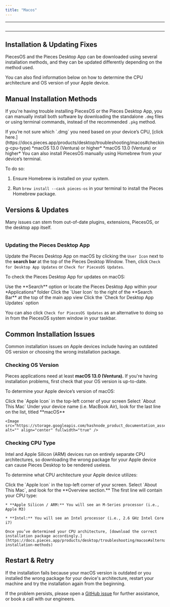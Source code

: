 ```yaml
---
title: "Macos"
---
```


***

<Image src="https://storage.googleapis.com/hashnode_product_documentation_assets/meet_pieces_assets/meet_pieces/troubleshooting/macos/troubleshooting_macos.png" alt="" align="center" fullwidth="true" />

***

## Installation & Updating Fixes

PiecesOS and the Pieces Desktop App can be downloaded using several installation methods, and they can be updated differently depending on the method used.

You can also find information below on how to determine the CPU architecture and OS version of your Apple device.

<on-device-storage />

## Manual Installation Methods

If you're having trouble installing PiecesOS or the Pieces Desktop App, you can manually install both software by downloading the standalone `.dmg` files or using terminal commands, instead of the recommended `.pkg` method.

<Callout type="alert">
  If you’re not sure which `.dmg` you need based on your device’s CPU, [click here.](https://docs.pieces.app/products/desktop/troubleshooting/macos#checking-cpu-type)
</Callout>

<CardGroup cols={2}>
  <Card title="Pieces Desktop App — ARM .DMG" image="https://cdn.hashnode.com/res/hashnode/image/upload/v1740693233214/29654e9b-14b6-44e5-a9e1-cdadb65ddb47.webp" href="https://builds.pieces.app/stages/production/os_server/dmg/download?download=true&product=DOCUMENTATION_WEBSITE" external="true">
    *macOS 13.0 (Ventura) or higher*
  </Card>

  <Card title="Pieces Desktop App — Intel .DMG" image="https://cdn.hashnode.com/res/hashnode/image/upload/v1740693234272/7a5de5db-9b57-4cd9-9300-14544075e954.webp" href="https://builds.pieces.app/stages/production/pieces_for_x/dmg/download?download=true&product=DOCUMENTATION_WEBSITE" external="true">
    *macOS 13.0 (Ventura) or higher*
  </Card>
</CardGroup>

<Card title="Installing via Homebrew" image="https://cdn.hashnode.com/res/hashnode/image/upload/v1740695766570/dc1efa5e-6e16-47f6-a417-94e1356e2d88.webp">
  You can also install PiecesOS manually using Homebrew from your device’s terminal.

  To do so:

  1. Ensure Homebrew is installed on your system.

  2. Run `brew install --cask pieces-os` in your terminal to install the Pieces Homebrew package.
</Card>

## Versions & Updates

Many issues can stem from out-of-date plugins, extensions, PiecesOS, or the desktop app itself.

<Image src="https://storage.googleapis.com/hashnode_product_documentation_assets/meet_pieces_assets/meet_pieces/troubleshooting/macos/macos_checking_piecesos_for_updates.gif" alt="" align="center" fullwidth="true" />

### Updating the Pieces Desktop App

Update the Pieces Desktop App on macOS by clicking the `User Icon` next to the **search bar** at the top of the Pieces Desktop Window. Then, click `Check for Desktop App Updates` or `Check for PiecesOS Updates`.

To check the Pieces Desktop App for updates on macOS:

<Steps>
  <Step title="Open the Pieces Desktop App">
    Use the **Search** option or locate the Pieces Desktop App within your *Applications* folder
  </Step>

  <Step title="Locate the Update Option">
    Click the `User Icon` to the right of the **Search Bar** at the top of the main app view
  </Step>

  <Step title="Check for Updates">
    Click the `Check for Desktop App Updates` option
  </Step>
</Steps>

<Image src="https://storage.googleapis.com/hashnode_product_documentation_assets/meet_pieces_assets/meet_pieces/troubleshooting/macos/macos_check_pfd_for_updates_profile_dropdown.gif" alt="" align="center" fullwidth="true" />

You can also click `Check for PiecesOS Updates` as an alternative to doing so in from the PiecesOS system window in your taskbar.

## Common Installation Issues

Common installation issues on Apple devices include having an outdated OS version or choosing the wrong installation package.

### Checking OS Version

Pieces applications need at least **macOS 13.0 (Ventura).** If you're having installation problems, first check that your OS version is up-to-date.

To determine your Apple device’s version of macOS:

<Steps>
  <Step title="Locate the Apple Icon">
    Click the `Apple Icon` in the top-left corner of your screen
  </Step>

  <Step title="Learn More About your Mac">
    Select `About This Mac`
  </Step>

  <Step title="Find your OS Version">
    Under your device name (i.e. MacBook Air), look for the last line on the list, titled **macOS**

    <Image src="https://storage.googleapis.com/hashnode_product_documentation_assets/meet_pieces_assets/meet_pieces/troubleshooting/macos/macos_checking_about_mac.gif" alt="" align="center" fullwidth="true" />
  </Step>
</Steps>

### Checking CPU Type

Intel and Apple Silicon (ARM) devices run on entirely separate CPU architectures, so downloading the wrong package for your Apple device can cause Pieces Desktop to be rendered useless.

To determine what CPU architecture your Apple device utilizes:

<Steps>
  <Step title="Open the Apple Options">
    Click the `Apple Icon` in the top-left corner of your screen.
  </Step>

  <Step title="Locate Mac Information">
    Select `About This Mac`, and look for the **Overview section.** The first line will contain your CPU type:

    * **Apple Silicon / ARM:** You will see an M-Series processor (i.e., Apple M3)

    * **Intel:** You will see an Intel processor (i.e., 2.6 GHz Intel Core i7)

    Once you’ve determined your CPU architecture, [download the correct installation package accordingly.](https://docs.pieces.app/products/desktop/troubleshooting/macos#alternative-installation-methods)
  </Step>
</Steps>

## Restart & Retry

If the installation fails because your macOS version is outdated or you installed the wrong package for your device's architecture, restart your machine and try the installation again from the beginning.

If the problem persists, please open a <a target="_blank" href="https://github.com/pieces-app/support/issues">GitHub issue</a> for further assistance, or book a call with our engineers.
